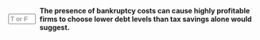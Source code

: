 ::: {.question-block}

<form onsubmit="event.preventDefault(); checkAnswerBox('module9_tf_q35','T')" style="display: flex; align-items: center; gap: 8px;">
  <input type="text" id="module9_tf_q35" name="module9_tf_q35" maxlength="1" placeholder="T or F" style="width: 55px;" data-correct-answer="T" /> 
  <label for="module9_tf_q35"><strong>The presence of bankruptcy costs can cause highly profitable firms to choose lower debt levels than tax savings alone would suggest.</strong></label>
</form>

<div id="feedback-module9_tf_q35" class="feedback" data-status="" style="display:none;">
TRUE. Profitable firms often avoid excessive leverage because the potential costs of financial distress may outweigh the benefits of additional tax shields.
</div>

:::
